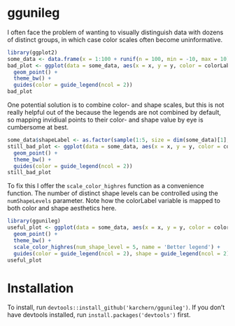 # ggunileg

I often face the problem of wanting to visually distinguish data with dozens of distinct groups, in which case color scales often become uninformative.

```r
library(ggplot2)
some_data <- data.frame(x = 1:100 + runif(n = 100, min = -10, max = 10), y = 1:100 + runif(n = 100, min = -10, max = 10), colorLabel = sample(letters[1:20], size = 100, replace = T))
bad_plot <- ggplot(data = some_data, aes(x = x, y = y, color = colorLabel)) +
  geom_point() +
  theme_bw() +
  guides(color = guide_legend(ncol = 2))
bad_plot
```

One potential solution is to combine color- and shape scales, but this is not really helpful out of the because the legends are not combined by default, so mapping invidiual points to their color- and shape value by eye is cumbersome at best.

```r
some_data$shapeLabel <- as.factor(sample(1:5, size = dim(some_data)[1], replace = TRUE))
still_bad_plot <- ggplot(data = some_data, aes(x = x, y = y, color = colorLabel, shape = shapeLabel)) +
  geom_point() +
  theme_bw() +
  guides(color = guide_legend(ncol = 2))
still_bad_plot
```

To fix this I offer the `scale_color_highres` function as a convenience function. The number of distinct shape levels can be controlled using the `numShapeLevels` parameter. Note how the colorLabel variable is mapped to both color and shape aesthetics here.

```r
library(ggunileg)
useful_plot <- ggplot(data = some_data, aes(x = x, y = y, color = colorLabel, shape = colorLabel)) +
  geom_point() +
  theme_bw() +
  scale_color_highres(num_shape_level = 5, name = 'Better legend') +
  guides(color = guide_legend(ncol = 2), shape = guide_legend(ncol = 2))
useful_plot
```

# Installation 

To install, run `devtools::install_github('karchern/ggunileg')`. If you don't have devtools installed, run `install.packages('devtools')` first.


